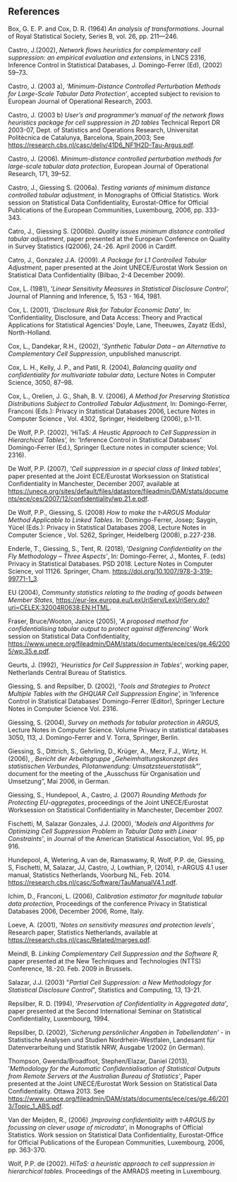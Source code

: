 ## References

Box, G. E. P. and Cox, D. R. (1964) *An analysis of transformations.* Journal of Royal Statistical Society, Series B, vol. 26, pp. 211---246.

Castro, J.(2002), *Network flows heuristics for complementary cell suppression\index{cell suppression}: an empirical evaluation and extensions*, in LNCS 2316, Inference Control in Statistical Databases, J. Domingo-Ferrer (Ed), (2002) 59--73.

Castro, J. (2003 a), *'Minimum-Distance Controlled Perturbation Methods for Large-Scale Tabular Data Protection'*, accepted subject to revision to European Journal of Operational Research, 2003.

Castro, J. (2003 b) *User's and programmer's manual of the network flows heuristics package for cell suppression\index{cell suppression} in 2D tables* Technical Report DR 2003-07, Dept. of Statistics and Operations Research, Universitat Politècnica de Catalunya, Barcelona, Spain,2003; See [[https://research.cbs.nl/casc/deliv/41D6_NF1H2D-Tau-Argus.pdf]{.underline}](https://research.cbs.nl/casc/deliv/41D6_NF1H2D-Tau-Argus.pdf).

Castro, J. (2006). *Minimum-distance controlled perturbation methods for large-scale tabular data protection*, European Journal of Operational Research, 171, 39--52.

Castro, J., Giessing S. (2006a). *Testing variants of minimum distance controlled tabular adjustment*, in Monographs of Official Statistics. Work session on Statistical Data Confidentiality, Eurostat-Office for Official Publications of the European Communities, Luxembourg, 2006, pp. 333-343.

Catro, J., Giessing S. (2006b). *Quality issues minimum distance controlled tabular adjustment*, paper presented at the European Conference on Quality in Survey Statistics (Q2006), 24.-26. April 2006 in Cardiff.

Catro, J., Gonzalez J.A. (2009). *A Package for L1 Controlled Tabular Adjustment*, paper presented at the Joint UNECE/Eurostat Work Session on Statistical Data Confidentiality (Bilbao, 2-4 December 2009).

Cox, L. (1981), '*Linear Sensitivity Measures in Statistical Disclosure Control',* Journal of Planning and Inference, 5, 153 - 164, 1981.

Cox, L. (2001), '*Disclosure Risk for Tabular Economic Data'*, In: 'Confidentiality, Disclosure, and Data Access: Theory and Practical Applications for Statistical Agencies' Doyle, Lane, Theeuwes, Zayatz (Eds), North-Holland.

Cox, L., Dandekar, R.H., (2002), '*Synthetic Tabular Data -- an Alternative to Complementary Cell Suppression*, unpublished manuscript.

Cox, L. H., Kelly, J. P., and Patil, R. (2004), *Balancing quality and confidentiality for multivariate tabular data*, Lecture Notes in Computer Science, 3050, 87--98.

Cox, L., Orelien, J. G., Shah, B. V. (2006), *A Method for Preserving Statistica Distributions Subject to Controlled Tabular Adjustment*, In: Domingo-Ferrer, Franconi (Eds.): Privacy in Statistical Databases 2006, Lecture Notes in Computer Science , Vol. 4302, Springer, Heidelberg (2006), p.1-11.

De Wolf, P.P. (2002), 'HiTaS*: A Heustic Approach to Cell Suppression in Hierarchical Tables',* In: 'Inference Control in Statistical Databases' Domingo-Ferrer (Ed.), Springer (Lecture notes in computer science; Vol. 2316).

De Wolf, P.P. (2007), '*Cell suppression in a special class of linked tables*', paper presented at the Joint ECE/Eurostat Worksession on Statistical Confidentiality in Manchester, December 2007, available at
[[https://unece.org/sites/default/files/datastore/fileadmin/DAM/stats/documents/ece/ces/2007/12/confidentiality/wp.21.e.pdf]{.underline}](https://unece.org/sites/default/files/datastore/fileadmin/DAM/stats/documents/ece/ces/2007/12/confidentiality/wp.21.e.pdf).

De Wolf, P.P., Giessing, S. (2008) *How to make the $\tau$‑ARGUS Modular Method Applicable to Linked Tables*. In: Domingo-Ferrer, Josep; Saygin, Yücel (Eds.): Privacy in Statistical Databases 2008, Lecture Notes in Computer Science , Vol. 5262, Springer, Heidelberg (2008), p.227-238.

Enderle, T., Giessing, S., Tent, R. (2018), '*Designing Confidentiality on the Fly Methodology – Three Aspects'*, In: Domingo-Ferrer, J., Montes, F. (eds) Privacy in Statistical Databases. PSD 2018. Lecture Notes in Computer Science, vol 11126. Springer, Cham. [[https://doi.org/10.1007/978-3-319-99771-1_3]{.underline}](https://doi.org/10.1007/978-3-319-99771-1_3).

EU (2004), *Community statistics relating to the trading of goods between Member States,* [[https://eur-lex.europa.eu/LexUriServ/LexUriServ.do?uri=CELEX:32004R0638:EN:HTML]{.underline}](https://eur-lex.europa.eu/LexUriServ/LexUriServ.do?uri=CELEX:32004R0638:EN:HTML).

Fraser, Bruce/Wooton, Janice (2005), '*A proposed method for confidentialising tabular output to protect against differencing'* Work session on Statistical Data Confidentiality, [[https://www.unece.org/fileadmin/DAM/stats/documents/ece/ces/ge.46/2005/wp.35.e.pdf]{.underline}](https://www.unece.org/fileadmin/DAM/stats/documents/ece/ces/ge.46/2005/wp.35.e.pdf).

Geurts, J. (1992), *'Heuristics for Cell Suppression in Tables'*, working paper, Netherlands Central Bureau of Statistics.

Giessing, S. and Repsilber, D. (2002), '*Tools and Strategies to Protect Multiple Tables with the GHQUAR Cell Suppression Engine',* in 'Inference Control in Statistical Databases' Domingo-Ferrer (Editor), Springer Lecture Notes in Computer Science Vol. 2316.

Giessing, S. (2004), *Survey on methods for tabular protection in ARGUS,* Lecture Notes in Computer Science. Volume Privacy in statistical databases 3050, 1­13, J. Domingo-Ferrer and V. Torra, Springer, Berlin.

Giessing, S., Dittrich, S., Gehrling, D., Krüger, A., Merz, F.J., Wirtz, H. (2006), *‚ Bericht der Arbeitsgruppe „Geheimhaltungskonzept des statistischen Verbundes, Pilotanwen­dung: Umsatzsteuerstatistik*"', document for the meeting of the „Ausschuss für Organisation und Umsetzung", Mai 2006, in German.

Giessing, S., Hundepool, A., Castro, J. (2007) *Rounding Methods for Protecting EU-aggregates*, proceedings of the Joint UNECE/Eurostat Worksession on Statistical Confidentiality in Manchester, December 2007.

Fischetti, M, Salazar Gonzales, J.J. (2000), '*Models and Algorithms for Optimizing Cell Suppression Problem in Tabular Data with Linear Constraints'*, in Journal of the American Statistical Association, Vol. 95, pp 916.

Hundepool, A, Wetering, A van de, Ramaswamy, R, Wolf, P.P. de, Giessing, S, Fischetti, M, Salazar, JJ, Castro, J, Lowthian, P, (2014), $\tau$-ARGUS 4.1 user manual, Statistics Netherlands, Voorburg NL, Feb. 2014. [[https://research.cbs.nl/casc/Software/TauManualV4.1.pdf]{.underline}](https://research.cbs.nl/casc/Software/TauManualV4.1.pdf).

Ichim, D., Franconi, L. (2006), *Calibration estimator for magnitude tabular data protection,* Proceedings of the conference Privacy in Statistical Databases 2006, December 2006, Rome, Italy.

Loeve, A. (2001), '*Notes on sensitivity measures and protection levels'*, Research paper, Statistics Netherlands, available at [[https://research.cbs.nl/casc/Related/marges.pdf]{.underline}](https://research.cbs.nl/casc/Related/marges.pdf).

Meindl, B. *Linking Complementary Cell Suppression and the Software R,* paper presented at the New Techniques and Technologies (NTTS) Conference, 18.-20. Feb. 2009 in Brussels.

Salazar, J.J. (2003) \"*Partial Cell Suppression: a New Methodology for Statistical Disclosure Control*\", Statistics and Computing, 13, 13-21.

Repsilber, R. D. (1994), '*Preservation of Confidentiality in Aggregated data'*, paper presented at the Second International Seminar on Statistical Confidentiality, Luxembourg, 1994.

Repsilber, D. (2002), '*Sicherung persönlicher Angaben in Tabellendaten'* - in Statistische Analysen und Studien Nordrhein-Westfalen, Landesamt für Datenverarbeitung und Statistik NRW, Ausgabe 1/2002 (in German).

Thompson, Gwenda/Broadfoot, Stephen/Elazar, Daniel (2013), '*Methodology for the Automatic Confidentialisation of Statistical Outputs from Remote Servers at the Australian Bureau of Statistics'*, Paper presented at the Joint UNECE/Eurostat Work Session on
Statistical Data Confidentiality. Ottawa 2013. See [[https://www.unece.org/fileadmin/DAM/stats/documents/ece/ces/ge.46/2013/Topic_1_ABS.pdf]{.underline}](https://www.unece.org/fileadmin/DAM/stats/documents/ece/ces/ge.46/2013/Topic_1_ABS.pdf).

Van der Meijden, R., (2006) ‚*Improving confidentiality with $\tau$‑ARGUS by focussing on clever usage of microdata'*, in Monographs of Official Statistics. Work session on Statistical Data Confidentiality, Eurostat-Office for Official Publications of the European Communities, Luxembourg, 2006, pp. 363-370.

Wolf, P.P. de (2002). *HiTaS: a heuristic approach to cell suppression\index{cell suppression} in hierarchical tables.* Proceedings of the AMRADS meeting in Luxembourg.


